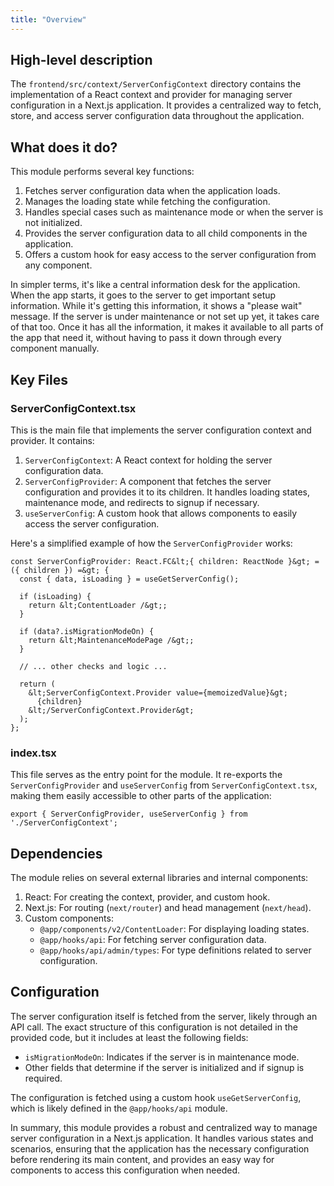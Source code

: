 ```yaml
---
title: "Overview"
---
```


## High-level description
The `frontend/src/context/ServerConfigContext` directory contains the implementation of a React context and provider for managing server configuration in a Next.js application. It provides a centralized way to fetch, store, and access server configuration data throughout the application.

## What does it do?
This module performs several key functions:

1. Fetches server configuration data when the application loads.
2. Manages the loading state while fetching the configuration.
3. Handles special cases such as maintenance mode or when the server is not initialized.
4. Provides the server configuration data to all child components in the application.
5. Offers a custom hook for easy access to the server configuration from any component.

In simpler terms, it's like a central information desk for the application. When the app starts, it goes to the server to get important setup information. While it's getting this information, it shows a "please wait" message. If the server is under maintenance or not set up yet, it takes care of that too. Once it has all the information, it makes it available to all parts of the app that need it, without having to pass it down through every component manually.

## Key Files

### ServerConfigContext.tsx
This is the main file that implements the server configuration context and provider. It contains:

1. `ServerConfigContext`: A React context for holding the server configuration data.
2. `ServerConfigProvider`: A component that fetches the server configuration and provides it to its children. It handles loading states, maintenance mode, and redirects to signup if necessary.
3. `useServerConfig`: A custom hook that allows components to easily access the server configuration.

Here's a simplified example of how the `ServerConfigProvider` works:

```tsx
const ServerConfigProvider: React.FC&lt;{ children: ReactNode }&gt; = ({ children }) =&gt; {
  const { data, isLoading } = useGetServerConfig();

  if (isLoading) {
    return &lt;ContentLoader /&gt;;
  }

  if (data?.isMigrationModeOn) {
    return &lt;MaintenanceModePage /&gt;;
  }

  // ... other checks and logic ...

  return (
    &lt;ServerConfigContext.Provider value={memoizedValue}&gt;
      {children}
    &lt;/ServerConfigContext.Provider&gt;
  );
};
```

### index.tsx
This file serves as the entry point for the module. It re-exports the `ServerConfigProvider` and `useServerConfig` from `ServerConfigContext.tsx`, making them easily accessible to other parts of the application:

```tsx
export { ServerConfigProvider, useServerConfig } from './ServerConfigContext';
```

## Dependencies
The module relies on several external libraries and internal components:

1. React: For creating the context, provider, and custom hook.
2. Next.js: For routing (`next/router`) and head management (`next/head`).
3. Custom components: 
   - `@app/components/v2/ContentLoader`: For displaying loading states.
   - `@app/hooks/api`: For fetching server configuration data.
   - `@app/hooks/api/admin/types`: For type definitions related to server configuration.

## Configuration
The server configuration itself is fetched from the server, likely through an API call. The exact structure of this configuration is not detailed in the provided code, but it includes at least the following fields:

- `isMigrationModeOn`: Indicates if the server is in maintenance mode.
- Other fields that determine if the server is initialized and if signup is required.

The configuration is fetched using a custom hook `useGetServerConfig`, which is likely defined in the `@app/hooks/api` module.

In summary, this module provides a robust and centralized way to manage server configuration in a Next.js application. It handles various states and scenarios, ensuring that the application has the necessary configuration before rendering its main content, and provides an easy way for components to access this configuration when needed.